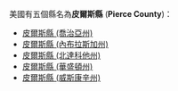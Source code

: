 美國有五個縣名為'''皮爾斯縣''' ('''Pierce County''')：
* [[皮爾斯縣_(喬治亞州)|皮爾斯縣 (喬治亞州)]]
* [[皮爾斯縣_(內布拉斯加州)|皮爾斯縣 (內布拉斯加州)]]
* [[皮爾斯縣_(北達科他州)|皮爾斯縣 (北達科他州)]]
* [[皮爾斯縣_(華盛頓州)|皮爾斯縣 (華盛頓州)]]
* [[皮爾斯縣_(威斯康辛州)|皮爾斯縣 (威斯康辛州)]]
{{disambig|P皮爾斯縣|Cat=四字县名消歧义}}